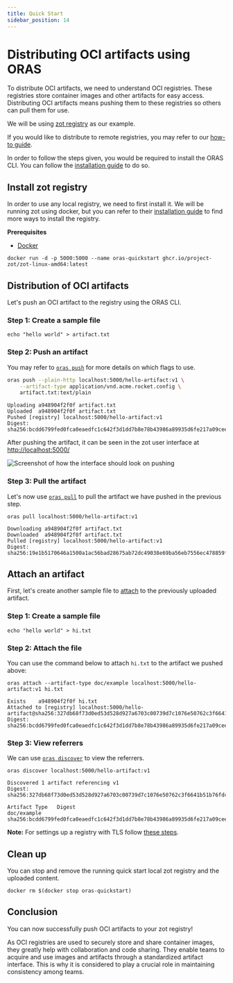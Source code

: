 ```yaml
---
title: Quick Start 
sidebar_position: 14 
---
```


# Distributing OCI artifacts using ORAS

To distribute OCI artifacts, we need to understand OCI registries. 
These registries store container images and other artifacts for easy access. 
Distributing OCI artifacts means pushing them to these registries so others can pull them for use. 

We will be using [zot registry](https://zotregistry.io/) as our example.

If you would like to distribute to remote registries, 
you may refer to our [how-to guide](./how_to_guides/distributing_to_remote_registries.mdx).

In order to follow the steps given, you would be required to install the ORAS CLI.
You can follow the [installation guide](./installation.mdx) to do so. 

## Install zot registry 

In order to use any local registry, we need to first install it.
We will be running zot using docker,
but you can refer to their [installation guide](https://zotregistry.io/install-guides/install-guide-linux/) 
to find more ways to install the registry.

**Prerequisites**
- [Docker](https://www.docker.com/) 

```
docker run -d -p 5000:5000 --name oras-quickstart ghcr.io/project-zot/zot-linux-amd64:latest
```

## Distribution of OCI artifacts

Let's push an OCI artifact to the registry using the ORAS CLI. 

### Step 1: Create a sample file

```
echo "hello world" > artifact.txt
```

### Step 2: Push an artifact

You may refer to [`oras push`](./commands/oras_push.mdx) for more details on which flags to use.

```bash
oras push --plain-http localhost:5000/hello-artifact:v1 \
    --artifact-type application/vnd.acme.rocket.config \
    artifact.txt:text/plain
```

```
Uploading a948904f2f0f artifact.txt
Uploaded  a948904f2f0f artifact.txt
Pushed [registry] localhost:5000/hello-artifact:v1
Digest: sha256:bcdd6799fed0fca0eaedfc1c642f3d1dd7b8e78b43986a89935d6fe217a09cee
```

After pushing the artifact, it can be seen in the zot user interface at [http://localhost:5000/](http://localhost:5000/)

![Screenshot of how the interface should look on pushing](/img/introduction-to-registries-tutorial-zot.png) 

### Step 3: Pull the artifact

Let's now use [`oras pull`](./commands/oras_pull.mdx) to pull the artifact we have pushed in the previous step.

```
oras pull localhost:5000/hello-artifact:v1
```

```
Downloading a948904f2f0f artifact.txt
Downloaded  a948904f2f0f artifact.txt
Pulled [registry] localhost:5000/hello-artifact:v1
Digest: sha256:19e1b5170646a1500a1ac56bad28675ab72dc49038e69ba56eb7556ec478859f
```

## Attach an artifact

First, let's create another sample file to [attach](./commands/oras_attach.mdx) to the previously uploaded artifact. 

### Step 1: Create a sample file

```
echo "hello world" > hi.txt
```

### Step 2: Attach the file

You can use the command below to attach `hi.txt` to the artifact we pushed above:

```
oras attach --artifact-type doc/example localhost:5000/hello-artifact:v1 hi.txt
```

```
Exists    a948904f2f0f hi.txt
Attached to [registry] localhost:5000/hello-artifact@sha256:327db68f73d0ed53d528d927a6703c00739d7c1076e50762c3f6641b51b76fdc
Digest: sha256:bcdd6799fed0fca0eaedfc1c642f3d1dd7b8e78b43986a89935d6fe217a09cee
```

### Step 3: View referrers 

We can use [`oras discover`](./commands/oras_discover.mdx) to view the referrers.

```
oras discover localhost:5000/hello-artifact:v1
```

```
Discovered 1 artifact referencing v1
Digest: sha256:327db68f73d0ed53d528d927a6703c00739d7c1076e50762c3f6641b51b76fdc

Artifact Type   Digest
doc/example     sha256:bcdd6799fed0fca0eaedfc1c642f3d1dd7b8e78b43986a89935d6fe217a09cee
```

**Note:** For settings up a registry with TLS follow [these steps](https://github.com/project-zot/zot/blob/main/examples/README.md#network).

## Clean up

You can stop and remove the running quick start local zot registry and the uploaded content.

```
docker rm $(docker stop oras-quickstart)
```

## Conclusion

You can now successfully push OCI artifacts to your zot registry! 

As OCI registries are used to securely store and share container images, 
they greatly help with collaboration and code sharing. 
They enable teams to acquire and use images and artifacts through a standardized artifact interface. 
This is why it is considered to play a crucial role in maintaining consistency among teams.